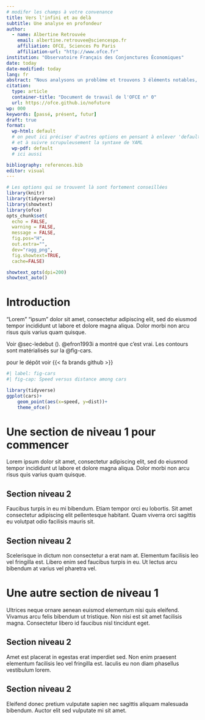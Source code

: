 ```yaml
---
# modifer les champs à votre convenance
title: Vers l'infini et au delà
subtitle: Une analyse en profondeur
author:
  - name: Albertine Retrouvée
    email: albertine.retrouvee@sciencespo.fr
    affiliation: OFCE, Sciences Po Paris
    affiliation-url: "http://www.ofce.fr"
institution: "Observatoire Français des Conjonctures Économiques"
date: today
date-modified: today
lang: fr
abstract: "Nous analysons un problème et trouvons 3 éléments notables, petit 1 ..."
citation:
  type: article
  container-title: "Document de travail de l'OFCE n° 0"
  url: https://ofce.github.io/nofuture
wp: 000
keywords: [passé, présent, futur]
draft: true
format:
  wp-html: default
  # on peut ici préciser d'autres options en pensant à enlever 'default'
  # et à suivre scrupuleusement la syntaxe de YAML
  wp-pdf: default
  # ici aussi

bibliography: references.bib
editor: visual
---
```


```r
# Les options qui se trouvent là sont fortement conseillées
library(knitr)
library(tidyverse)
library(showtext) 
library(ofce)
opts_chunk$set(
  echo = FALSE,
  warning = FALSE,
  message = FALSE,
  fig.pos="H", 
  out.extra="",
  dev="ragg_png",
  fig.showtext=TRUE,
  cache=FALSE)

showtext_opts(dpi=200)
showtext_auto()
```

# Introduction {#sec-introduction .unnumbered}

"Lorem" "ipsum" dolor sit amet, consectetur adipiscing elit, sed do eiusmod tempor incididunt ut labore et dolore magna aliqua. Dolor morbi non arcu risus quis varius quam quisque.

Voir @sec-ledebut (\nameref{sec-ledebut}). @efron1993i a montré que c'est vrai. Les contours sont matérialisés sur la @fig-cars.

pour le dépôt voir {{< fa brands github >}}

```r
#| label: fig-cars
#| fig-cap: Speed versus distance among cars

library(tidyverse)
ggplot(cars)+
    geom_point(aes(x=speed, y=dist))+
    theme_ofce()
```

# Une section de niveau 1 pour commencer {#sec-ledebut}

Lorem ipsum dolor sit amet, consectetur adipiscing elit, sed do eiusmod tempor incididunt ut labore et dolore magna aliqua. Dolor morbi non arcu risus quis varius quam quisque.

## Section niveau 2 {#sec-cacontinue}

Faucibus turpis in eu mi bibendum. Etiam tempor orci eu lobortis. Sit amet consectetur adipiscing elit pellentesque habitant. Quam viverra orci sagittis eu volutpat odio facilisis mauris sit.

## Section niveau 2 {#sec-encore}

Scelerisque in dictum non consectetur a erat nam at. Elementum facilisis leo vel fringilla est. Libero enim sed faucibus turpis in eu. Ut lectus arcu bibendum at varius vel pharetra vel.

# Une autre section de niveau 1 {#sec-etencore}

Ultrices neque ornare aenean euismod elementum nisi quis eleifend. Vivamus arcu felis bibendum ut tristique. Non nisi est sit amet facilisis magna. Consectetur libero id faucibus nisl tincidunt eget.

## Section niveau 2 {#sec-ca-continue}

Amet est placerat in egestas erat imperdiet sed. Non enim praesent elementum facilisis leo vel fringilla est. Iaculis eu non diam phasellus vestibulum lorem.

## Section niveau 2 {#sec-encoreetencore}

Eleifend donec pretium vulputate sapien nec sagittis aliquam malesuada bibendum. Auctor elit sed vulputate mi sit amet.
